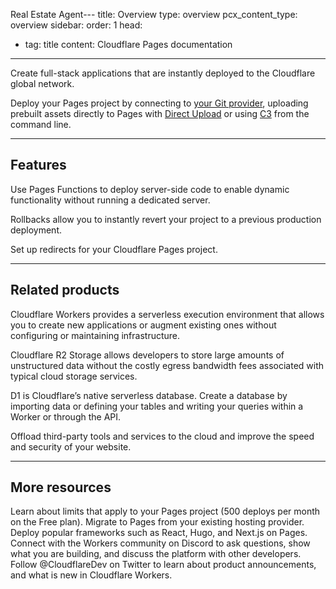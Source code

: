 Real Estate Agent---
title: Overview
type: overview
pcx_content_type: overview
sidebar:
  order: 1
head:
  - tag: title
    content: Cloudflare Pages documentation

---


<Description>

Create full-stack applications that are instantly deployed to the Cloudflare global network. 
</Description>

<Plan type="all" />

Deploy your Pages project by connecting to [your Git provider](/pages/get-started/git-integration/), uploading prebuilt assets directly to Pages with [Direct Upload](/pages/get-started/direct-upload/) or using [C3](/pages/get-started/c3/) from the command line.

***

## Features

<Feature header="Pages Functions" href="/pages/functions/">

Use Pages Functions to deploy server-side code to enable dynamic functionality without running a dedicated server.


</Feature>

<Feature header="Rollbacks" href="/pages/configuration/rollbacks/">

Rollbacks allow you to instantly revert your project to a previous production deployment.


</Feature>

<Feature header="Redirects" href="/pages/configuration/redirects/">

Set up redirects for your Cloudflare Pages project.


</Feature>

***

## Related products

<RelatedProduct header="Workers" href="/workers/" product="workers">

Cloudflare Workers provides a serverless execution environment that allows you to create new applications or augment existing ones without configuring or maintaining infrastructure.


</RelatedProduct>

<RelatedProduct header="R2" href="/r2/" product="r2">

Cloudflare R2 Storage allows developers to store large amounts of unstructured data without the costly egress bandwidth fees associated with typical cloud storage services.


</RelatedProduct>

<RelatedProduct header="D1" href="/d1/" product="d1">

D1 is Cloudflare’s native serverless database. Create a database by importing data or defining your tables and writing your queries within a Worker or through the API.


</RelatedProduct>

<RelatedProduct header="Zaraz" href="/zaraz/" product="zaraz">

Offload third-party tools and services to the cloud and improve the speed and security of your website.


</RelatedProduct>

***

## More resources

<CardGrid>

<LinkTitleCard title="Limits" href="/pages/platform/limits/" icon="document">
Learn about limits that apply to your Pages project (500 deploys per month on the Free plan).
</LinkTitleCard>

<LinkTitleCard title="Migration guides" href="/pages/migrations/" icon="pen">
Migrate to Pages from your existing hosting provider.
</LinkTitleCard>

<LinkTitleCard title="Framework guides" href="/pages/framework-guides/" icon="open-book">
Deploy popular frameworks such as React, Hugo, and Next.js on Pages.
</LinkTitleCard>

<LinkTitleCard title="Developer Discord" href="https://discord.cloudflare.com" icon="discord">
Connect with the Workers community on Discord to ask questions, show what you are building, and discuss the platform with other developers.
</LinkTitleCard>

<LinkTitleCard title="@CloudflareDev" href="https://x.com/cloudflaredev" icon="x.com">
Follow @CloudflareDev on Twitter to learn about product announcements, and what is new in Cloudflare Workers.
</LinkTitleCard>

</CardGrid>
